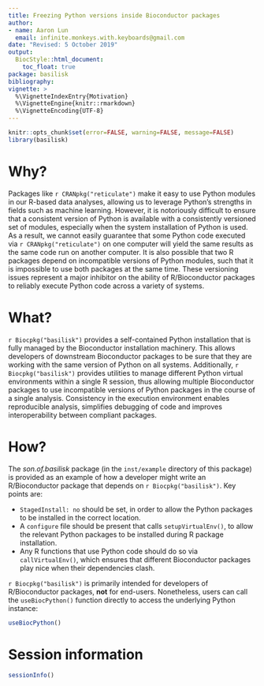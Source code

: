 ```yaml
---
title: Freezing Python versions inside Bioconductor packages
author: 
- name: Aaron Lun
  email: infinite.monkeys.with.keyboards@gmail.com
date: "Revised: 5 October 2019"
output:
  BiocStyle::html_document:
    toc_float: true
package: basilisk
bibliography: 
vignette: >
  %\VignetteIndexEntry{Motivation}
  %\VignetteEngine{knitr::rmarkdown}
  %\VignetteEncoding{UTF-8}    
---
```


```r
knitr::opts_chunk$set(error=FALSE, warning=FALSE, message=FALSE)
library(basilisk)
```

# Why?

Packages like `r CRANpkg("reticulate")` make it easy to use Python modules in our R-based data analyses, allowing us to leverage Python's strengths in fields such as machine learning. 
However, it is notoriously difficult to ensure that a consistent version of Python is available with a consistently versioned set of modules, especially when the system installation of Python is used.
As a result, we cannot easily guarantee that some Python code executed via `r CRANpkg("reticulate")` on one computer will yield the same results as the same code run on another computer.
It is also possible that two R packages depend on incompatible versions of Python modules, such that it is impossible to use both packages at the same time.
These versioning issues represent a major inhibitor on the ability of R/Bioconductor packages to reliably execute Python code across a variety of systems.

# What?

`r Biocpkg("basilisk")` provides a self-contained Python installation that is fully managed by the Bioconductor installation machinery.
This allows developers of downstream Bioconductor packages to be sure that they are working with the same version of Python on all systems.
Additionally, `r Biocpkg("basilisk")` provides utilities to manage different Python virtual environments within a single R session,
thus allowing multiple Bioconductor packages to use incompatible versions of Python packages in the course of a single analysis.
Consistency in the execution environment enables reproducible analysis, simplifies debugging of code and improves interoperability between compliant packages.

# How?

The _son.of.basilisk_ package (in the `inst/example` directory of this package) 
is provided as an example of how a developer might write an R/Bioconductor package that depends on `r Biocpkg("basilisk")`.
Key points are:

- `StagedInstall: no` should be set, in order to allow the Python packages to be installed in the correct location.
- A `configure` file should be present that calls `setupVirtualEnv()`, to allow the relevant Python packages to be installed during R package installation.
- Any R functions that use Python code should do so via `callVirtualEnv()`, which ensures that different Bioconductor packages play nice when their dependencies clash.

`r Biocpkg("basilisk")` is primarily intended for developers of R/Bioconductor packages, **not** for end-users.
Nonetheless, users can call the `useBiocPython()` function directly to access the underlying Python instance:

```r
useBiocPython()
```

# Session information

```r
sessionInfo()
```
